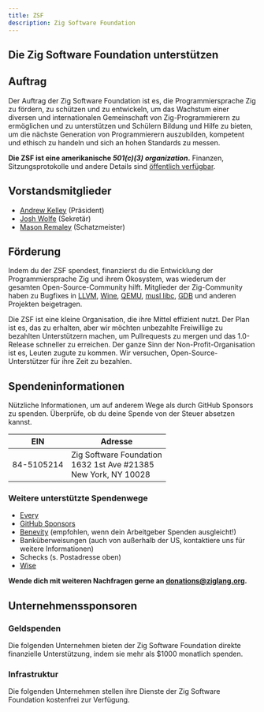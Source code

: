 ```yaml
---
title: ZSF
description: Zig Software Foundation
---
```



## Die Zig Software Foundation unterstützen



## Auftrag
Der Auftrag der Zig Software Foundation ist es, die Programmiersprache Zig zu fördern, zu schützen und zu entwickeln, um das Wachstum einer diversen und internationalen Gemeinschaft von Zig-Programmierern zu ermöglichen und zu unterstützen und Schülern Bildung und Hilfe zu bieten, um die nächste Generation von Programmierern auszubilden, kompetent und ethisch zu handeln und sich an hohen Standards zu messen.

**Die ZSF ist eine amerikanische *501(c)(3) organization*.** Finanzen, Sitzungsprotokolle und andere Details sind [öffentlich verfügbar](https://drive.google.com/drive/folders/1ucHARxVbhrBbuZDbhrGHYDTsYAs8_bMH?usp=sharing).

## Vorstandsmitglieder

- [Andrew Kelley](https://andrewkelley.me/) (Präsident)
- [Josh Wolfe](https://github.com/thejoshwolfe/) (Sekretär)
- [Mason Remaley](https://twitter.com/masonremaley/) (Schatzmeister)

## Förderung

Indem du der ZSF spendest, finanzierst du die Entwicklung der Programmiersprache Zig und ihrem Ökosystem, was wiederum der gesamten Open-Source-Community hilft. Mitglieder der Zig-Community haben zu Bugfixes in [LLVM](https://llvm.org/), [Wine](https://winehq.org/), [QEMU](https://qemu.org/), [musl libc](https://musl.libc.org/), [GDB](https://www.gnu.org/software/gdb/) und anderen Projekten beigetragen.

Die ZSF ist eine kleine Organisation, die ihre Mittel effizient nutzt. Der Plan ist es, das zu erhalten, aber wir möchten unbezahlte Freiwillige zu bezahlten Unterstützern machen, um Pullrequests zu mergen und das 1.0-Release schneller zu erreichen. Der ganze Sinn der Non-Profit-Organisation ist es, Leuten zugute zu kommen. Wir versuchen, Open-Source-Unterstützer für ihre Zeit zu bezahlen.

## Spendeninformationen
Nützliche Informationen, um auf anderem Wege als durch GitHub Sponsors zu spenden.
Überprüfe, ob du deine Spende von der Steuer absetzen kannst.

|   **EIN**   | **Adresse** |
|-|-|
| 84-5105214  | Zig Software Foundation  <br/> 1632 1st Ave #21385  <br/> New York, NY 10028|

### Weitere unterstützte Spendenwege
- [Every](https://www.every.org/zig-software-foundation-inc/)
- [GitHub Sponsors](https://github.com/sponsors/ziglang)
- [Benevity](https://benevity.com) (empfohlen, wenn dein Arbeitgeber Spenden ausgleicht!)
- Banküberweisungen (auch von außerhalb der US, kontaktiere uns für weitere Informationen)
- Schecks (s. Postadresse oben)
- [Wise](https://wise.com)

**Wende dich mit weiteren Nachfragen gerne an donations@ziglang.org.**

## Unternehmenssponsoren

### Geldspenden
Die folgenden Unternehmen bieten der Zig Software Foundation direkte finanzielle Unterstützung, indem sie mehr als $1000 monatlich spenden.

<MonetarySponsorLogos/>

### Infrastruktur
Die folgenden Unternehmen stellen ihre Dienste der Zig Software Foundation kostenfrei zur Verfügung.


<ServicesSponsorLogos/>
